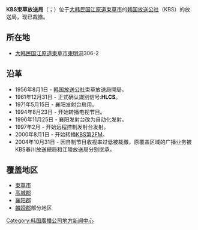 '''KBS束草放送局'''（{{kor|k='''KBS속초방송국'''|hanja='''KBS束草放送局'''}}；{{lang-en|'''KBS Sokcho Broadcasting Station'''}}）位于[[大韩民国|大韩民国]][[江原道_(韩国)|江原道]][[束草市|束草市]]的[[韩国放送公社|韩国放送公社]]（KBS）的放送局，现已裁撤。

== 所在地 ==
*[[大韩民国|大韩民国]][[江原道_(韩国)|江原道]][[束草市|束草市]][[東明洞|東明洞]]306-2

== 沿革 ==
*1956年8月1日 - [[韩国放送公社|韩国放送公社]]束草放送局開局。
*1961年12月31日 - 正式确认識別信号:'''HLCS'''。
*1971年5月15日 - 襄阳发射台启用。
*1994年8月23日 - 开始转播电视节目。
*1996年11月25日 - 襄阳发射台改为自动化发射。
*1997年2月 - 开始远程控制发射台发射。
*2000年8月1日 - 开始转播[[KBS第2FM|KBS第2FM]]。
*2004年10月31日 - 因自制节目收视率过低被裁撤，原覆盖区域的广播业务被KBS春川放送總局和江陵放送局分别继承。

== 覆盖地区 ==
*[[束草市|束草市]]
*[[高城郡_(韩国)|高城郡]]
*[[襄阳郡_(韩国)|襄阳郡]]
*[[麟蹄郡|麟蹄郡]]部分地区

{{KBS}}

[[Category:韩国廣播公司地方新闻中心|Category:韩国廣播公司地方新闻中心]]